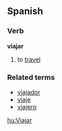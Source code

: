 ==Spanish==
===Verb===
'''viajar'''

# to [[travel]]

===Related terms===
*[[viajador]]
*[[viaje]]
*[[viajero]]

[[hu:Viajar]]